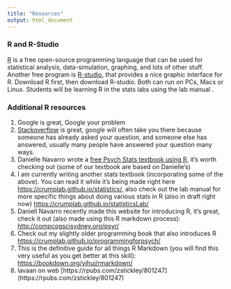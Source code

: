 ```yaml
---
title: "Resources"
output: html_document
---
```


### R and R-Studio

[R](http://www.r-project.org) is a free open-source programming language that can be used for statistical analysis, data-simulation, graphing, and lots of other stuff. Another free program is [R-studio](http://www.rstudio.com), that provides a nice graphic interface for R. Download R first, then download R-studio. Both can run on PCs, Macs or Linux. Students will be learning R in the stats labs using the lab manual []().

### Additional R resources

1. Google is great, Google your problem
2. [Stackoverflow](https://stackoverflow.com) is great, google will often take you there because someone has already asked your question, and someone else has answered, usually many people have answered your question many ways.
3. Danielle Navarro wrote a [free Psych Stats textbook using R](https://compcogscisydney.org/learning-statistics-with-r/), it's worth checking out (some of our textbook are based on Danielle's)
4. I am currently writing another stats textbook (incorporating some of the above). You can read it while it's being made right here [https://crumplab.github.io/statistics/](https://crumplab.github.io/statistics/), also check out the lab manual for more specific things about doing various stats in R (also in draft right now) [https://crumplab.github.io/statisticsLab/](https://crumplab.github.io/statisticsLab/)
5. Daniell Navarro recently made this website for introducing R, it's great, check it out (also made using this R markdown process): [http://compcogscisydney.org/psyr/](http://compcogscisydney.org/psyr/)
6. Check out my slightly older programming book that also introduces R [https://crumplab.github.io/programmingforpsych/](https://crumplab.github.io/programmingforpsych/)
7. This is the definitive guide for all things R Markdown (you will find this very useful as you get better at this skill): [https://bookdown.org/yihui/rmarkdown/](https://bookdown.org/yihui/rmarkdown/)
8. lavaan on web [https://rpubs.com/zstickley/801247] (https://rpubs.com/zstickley/801247)
